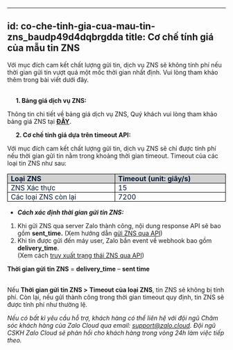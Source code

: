 
---
id: co-che-tinh-gia-cua-mau-tin-zns_baudp49d4dqbrgdda
title: Cơ chế tính giá của mẫu tin ZNS
---
Với mục đích cam kết chất lượng gửi tin, dịch vụ ZNS sẽ không tính phí nếu thời gian gửi tin vượt quá một mốc thời gian nhất định. Vui lòng tham khảo thêm trong bài viết dưới đây.   
 

     **1. Bảng giá dịch vụ ZNS:**

Thông tin chi tiết về bảng giá dịch vụ ZNS, Quý khách vui lòng tham khảo bảng giá ZNS tại [**ĐÂY**](https://zalo.cloud/zns/pricing ).

     **2. Cơ chế tính giá dựa trên timeout API:**  
  
Với mục đích cam kết chất lượng gửi tin, dịch vụ ZNS sẽ chỉ được tính phí nếu thời gian gửi tin nằm trong khoảng thời gian timeout. Timeout của các loại tin ZNS như sau:

<table style=";"><tbody><tr><td style="background-color:#D1D1D1;border:1.0pt solid black;height:15.0pt;padding:0in 5.4pt;vertical-align:top;width:225.4pt;"><span style="color:#081C36;"><strong>Loại ZNS</strong></span></td><td style="background-color:#D1D1D1;border-bottom-style:solid;border-color:black;border-left-style:none;border-right-style:solid;border-top-style:solid;border-width:1.0pt;height:15.0pt;padding:0in 5.4pt;vertical-align:top;width:225.4pt;"><span style="color:#081C36;"><strong>Timeout (unit: giây/s)</strong></span></td></tr><tr><td style="border-bottom-style:solid;border-color:black;border-left-style:solid;border-right-style:solid;border-top-style:none;border-width:1.0pt;height:15.0pt;padding:0in 5.4pt;vertical-align:top;width:225.4pt;"><span style="color:#081C36;">ZNS Xác thực</span></td><td style="border-bottom:1.0pt solid black;border-left-style:none;border-right:1.0pt solid black;border-top-style:none;height:15.0pt;padding:0in 5.4pt;vertical-align:top;width:225.4pt;"><span style="color:#081C36;">15</span></td></tr><tr><td style="border-bottom-style:solid;border-color:black;border-left-style:solid;border-right-style:solid;border-top-style:none;border-width:1.0pt;height:15.0pt;padding:0in 5.4pt;vertical-align:top;width:225.4pt;"><span style="color:#081C36;">Các loại ZNS còn lại&nbsp;</span></td><td style="border-bottom:1.0pt solid black;border-left-style:none;border-right:1.0pt solid black;border-top-style:none;height:15.0pt;padding:0in 5.4pt;vertical-align:top;width:225.4pt;"><span style="color:#081C36;">7200</span></td></tr></tbody></table>

*   _**Cách xác định thời gian gửi tin ZNS:**_ 

1.  Khi gửi ZNS qua server Zalo thành công, nội dung response API sẽ bao gồm **sent\_time.** (Xem hướng dẫn [gửi ZNS qua API](https://developers.zalo.me/docs/zalo-notification-service/gui-tin-zns/gui-zns))
2.  Khi tin được gửi đến máy user, Zalo bắn event về webhook bao gồm **delivery\_time**.   
    (Xem cách [truy xuất trạng thái ZNS qua API](https://developers.zalo.me/docs/zalo-notification-service/truy-xuat-thong-tin/lay-thong-tin-trang-thai-zns))

**Thời gian gửi tin ZNS** \= **delivery\_time** – **sent time**   
 

Nếu **Thời gian gửi tin ZNS >** **Timeout của loại ZNS**, tin ZNS sẽ không bị tính phí. Còn lại, nếu gửi thành công trong thời gian timeout quy định, tin ZNS sẽ được tính phí như thường lệ.

_Nếu có bất kì yêu cầu hỗ trợ, khách hàng có thể liên hệ với đội ngũ Chăm sóc khách hàng của Zalo Cloud qua email:_ [_support@zalo.cloud_](mailto:support@zalo.cloud)_. Đội ngũ CSKH Zalo Cloud sẽ phản hồi cho khách hàng trong vòng 24h làm việc tiếp theo._
